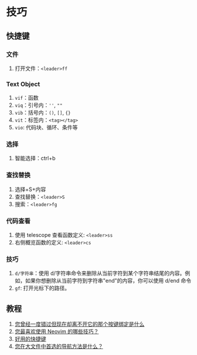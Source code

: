 # 技巧

## 快捷键

### 文件

1. 打开文件：`<leader>ff`

### Text Object

1. `vif`：函数
2. `viq`：引号内：`''`, `""`
3. `vib`：括号内：`()`, `[]`, `{}`
4. `vit`：标签内：`<tag></tag>`
5. `vio`: 代码块、循环、条件等

### 选择

1. 智能选择：ctrl+b

### 查找替换

1. 选择+S+内容
2. 查找替换：`<leader>S`
3. 搜索：`<leader>fg`

### 代码查看

1. 使用 telescope 查看函数定义: `<leader>ss`
2. 右侧概览函数的定义: `<leader>cs`

### 技巧

1. `d/字符串`：使用 d/字符串命令来删除从当前字符到某个字符串结尾的内容。例如，如果你想删除从当前字符到字符串"end"的内容，你可以使用 d/end 命令
2. `gf`: 打开光标下的路径。

## 教程

1. [您曾经一度错过但现在却离不开它的那个按键绑定是什么](https://www.reddit.com/r/neovim/comments/1af1r03/what_was_that_one_keybinding_that_you_somehow/)
2. [您最喜欢使用 Neovim 的哪些技巧？](https://www.reddit.com/r/neovim/comments/1abd2cq/what_are_your_favorite_tricks_using_neovim/)
3. [好用的快捷键](https://www.reddit.com/r/neovim/comments/1atjo16/cool_shortcuts_to_become_a_neovim_wizard/)
4. [您在大文件中首选的导航方法是什么？](https://www.reddit.com/r/neovim/comments/1bcy9dc/whats_your_preferred_method_of_navigation_in_a/)